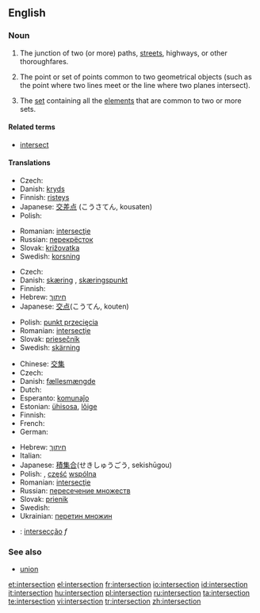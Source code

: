 ==English==
{{wikipedia}}

===Noun===
{{en-noun}}

# The junction of two (or more) paths, [[street]]s, highways, or other thoroughfares.
# {{geometry}} The point or set of points common to two geometrical objects (such as the point where two lines meet or the line where two planes intersect).
# {{settheory}} The [[set]] containing all the [[element]]s that are common to two or more sets.

====Related terms====
* [[intersect]]

====Translations====
{{trans-top|junction of two or more paths, etc}}
* Czech: {{t-|cs|křižovatka|f}}
* Danish: [[kryds]] {{n}}
* Finnish: [[risteys]]
* Japanese: [[交差]][[点]] (こうさてん, kousaten)
* Polish: {{t+|pl|skrzyżowanie|n}}
{{trans-mid}}
* Romanian: [[intersecţie]] {{f}}
* Russian: [[перекрёсток]] {{m}}
* Slovak: [[križovatka]] {{f}}
* Swedish: [[korsning]] {{c}}
{{trans-bottom}}

{{trans-top|in geometry}}
* Czech: {{t|cs|průsečík|m}}
* Danish: [[skæring]] {{c}}, [[skæringspunkt]] {{n}}
* Finnish: {{t-|fi|leikkauspiste}}
* Hebrew: [[חיתוך]]
* Japanese: [[交点]](こうてん, kouten)
{{trans-mid}}
* Polish: [[punkt przecięcia]] {{m}}
* Romanian: [[intersecţie]] {{f}}
* Slovak: [[priesečník]] {{m}}
* Swedish: [[skärning]] {{c}}
{{trans-bottom}}

{{trans-top|in set theory}}
* Chinese: [[交集]]
* Czech: {{t-|cs|průnik|m}}
* Danish: [[fællesmængde]] {{c}}
* Dutch: {{t+|nl|doorsnede}}
* Esperanto: [[komunaĵo]]
* Estonian: [[ühisosa]], [[lõige]]
* Finnish: {{t-|fi|leikkaus}}
* French: {{t+|fr|intersection|f}}
* German: {{t+|de|Durchschnitt}}
{{trans-mid}}
* Hebrew: [[חיתוך]]
* Italian: {{t+|it|intersezione|f}}
* Japanese: [[積集合]](せきしゅうごう, sekishūgou)
* Polish: {{t|pl|przekrój|m}}, [[część]] [[wspólny|wspólna]] {{f}}
* Romanian: [[intersecţie]] {{f}}
* Russian: [[пересечение множеств]]
* Slovak: [[prienik]] {{m}}
* Swedish: {{t+|sv|snitt|n}}
* Ukrainian: [[перетин множин]]
{{trans-bottom}}

{{checktrans-top}}
* {{ttbc|Portuguese}}: [[intersecção]] ''f''
{{checktrans-bottom}}

===See also===
* [[union]]

[[et:intersection]]
[[el:intersection]]
[[fr:intersection]]
[[io:intersection]]
[[id:intersection]]
[[it:intersection]]
[[hu:intersection]]
[[pl:intersection]]
[[ru:intersection]]
[[ta:intersection]]
[[te:intersection]]
[[vi:intersection]]
[[tr:intersection]]
[[zh:intersection]]